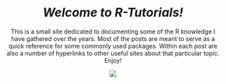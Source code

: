 <center> 

<h1>_Welcome to R-Tutorials!_</h1>

This is a small site dedicated to documenting some of the R knowledge I have gathered over the years. Most of the posts are meant to serve as a quick reference for some commonly used packages. Within each post are also a number of hyperlinks to other useful sites about that particular topic. Enjoy!

![](r-analyst.jpg)

</center>
